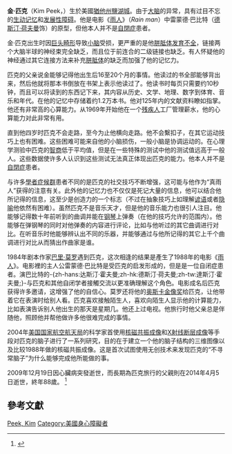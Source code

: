 {{Infobox_officeholder
| name = 金·匹克<br>Kim Peek
| image =Kim Peek, diagnosed with Savant syndrome.jpg
| date of birth = {{birth date|1951|11|11}}
| place of birth = 美國[[猶他州|猶他州]][[鹽湖城|鹽湖城]]
| date of death = {{death date and age|2009|12|19|1951|11|11}}
| place of death = 穆雷 (猶他州)
| relatives =
| educate =
}}
'''金·匹克'''（Kim Peek，{{bd|1951年|11月11日|2009年|12月19日|catIdx=Peek, Kim}}）生於美國[[猶他州|猶他州]][[鹽湖城|鹽湖城]]。由于[[大脑|大脑]]的异常，具有过目不忘的[[生动记忆|生动记忆]]和[[发展性障碍|发展性障碍]]。他是电影《[[雨人|雨人]]》（''Rain man''）中雷蒙德·巴比特（[[德斯汀·荷夫曼|德斯汀·荷夫曼]]饰）的原型，但他本人并不是[[自閉症|自閉症]]患者。

金·匹克出生时因[[巨头畸形|巨头畸形]]导致[[小脑|小脑]]受损，更严重的是他[[胼胝体发育不全|胼胝体发育不全]]，链接两个大脑半球的神经束完全缺乏，而且位于前连合的二级链接也缺乏。有人怀疑他的神经通过其它连接方法来补充[[胼胝体|胼胝体]]的缺乏而加强了他的记忆力。

匹克的父亲说金能够记得他出生后16至20个月的事情。他读过的书全部能够背出来，然后他就将那本书倒放在书架上表示他读过了。他读书时每页只需要约10秒钟，而且可以将读到的东西记下来，其内容从历史、文学、地理、数字到体育、音乐和年代。在他的记忆中存储着约1.2万本书。他对125年内的文献资料瞭如指掌。他还有非常高的心算能力。从1969年开始他在一个[[残疾人|残疾人]]工厂管理薪水，他的心算能力对此非常有用。

直到他四岁时匹克不会走路，至今为止他横向走路。他不会繫扣子，在其它运动技巧上也有困难。这些困难可能来自他的小脑损伤，一般小脑是协调运动的。在心理学测验中匹克的[[智商|智商]]低于平均值，但是在一些特殊的测试中他的测试值远高于一般人。这些数据使许多人认识到这些测试无法真正体现出匹克的能力。他本人并不是[[自閉症|自閉症]]患者。

与许多[[學者症候群|學者症候群]]患者不同的是匹克的社交技巧不断增强，这可能与他作为“真雨人”获得的注意有关。此外他的记忆力也不仅仅是死记大量的信息，他可以结合他所记得的信息，这至少是创造力的一个标志（不过在抽象技巧上如理解[[谚语|谚语]]或者[[隐喻|隐喻]]他依然有困难）。虽然匹克不是音乐天才，但是他的音乐能力也很引人注目。他能够记得数十年前听到的曲调并能在[[钢琴|钢琴]]上弹奏（在他的技巧允许的范围内）。他能够在弹钢琴的同时对他弹奏的内容进行评论，比如与他听过的其它曲调进行对比。在听音乐时他能够辨认出不同的乐器，并能够通过与他所记得的其它上千个曲调进行对比从而猜出作曲家是谁。

1984年剧本作家[[巴里·莫罗|巴里·莫罗]]遇到匹克，这次相逢的结果是產生了1988年的电影《[[雨人|雨人]]》。电影裡的主人公雷蒙德·巴比特是受匹克的启发形成的，但是是一位自闭症患者。演巴比特的-{zh-hans:达斯汀·霍夫曼;zh-hk:德斯汀·荷夫曼;zh-tw:達斯汀·霍夫曼;}-与匹克和其他自闭学者接觸交流以更准确理解这个角色。电影成名后匹克获得许多邀请，这增强了他的自信心。莫罗还将他的[[奥斯卡金像奖|奥斯卡金像奖]]给匹克，让他带着它在表演时给别人看。匹克喜欢接触陌生人，喜欢向陌生人显示他的计算能力，比如表演告诉别人他出生的那天是星期几。他还上过电视。他旅行时他父亲总是伴随他，照顾他并帮他做许多他很难完成的事情。

2004年[[美国国家航空航天局|美国国家航空航天局]]的科学家首使用[[核磁共振成像|核磁共振成像]]和[[X射线断层成像|X射线断层成像]]等手段对匹克的脑子进行了一系列研究，目的在于建立一个他的脑子结构的三维图像以及比较1988年做的核磁共振成像。这是首次试图使用无创技术来发现匹克的“不寻常脑子”为什么能够完成他所能做的事。

2009年12月19日因心臟病突發逝世，而長期為匹克旅行的父親則在2014年4月5日逝世，終年88歲。 <ref name="">{{cite news
 |publisher   = [[鹽湖城論壇報|鹽湖城論壇報]]
 |date        = 2009年12月19日
 |title       = Murray man inspired the movie 'Rain Man'
 |url         = http://www.sltrib.com/utah/ci_14043625
 |deadurl     = yes
 |archiveurl  = https://web.archive.org/web/20121008225406/http://www.sltrib.com/utah/ci_14043625
 |archivedate = 2012年10月8日
}}</ref>

==參考文獻==
<div class="references-small">
<references></references>
</div>

{{Authority control}}
[[Category:猶他州人|Peek, Kim]]
[[Category:美國身心障礙者|Category:美國身心障礙者]]